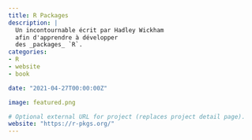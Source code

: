 ```yaml
---
title: R Packages
description: |
  Un incontournable écrit par Hadley Wickham
  afin d'apprendre à développer
  des _packages_ `R`.
categories:
- R
- website
- book

date: "2021-04-27T00:00:00Z"

image: featured.png

# Optional external URL for project (replaces project detail page).
website: "https://r-pkgs.org/"
---
```


